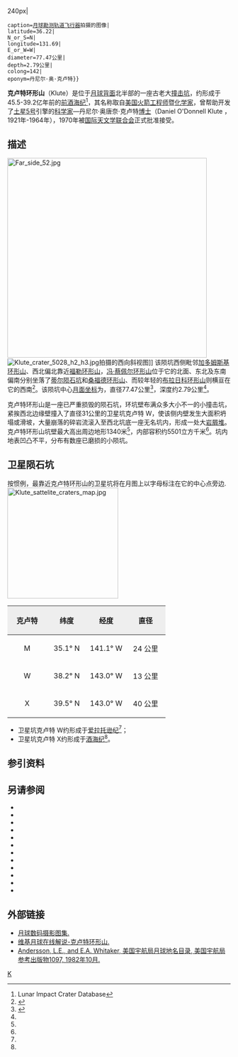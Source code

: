 {{lunar crater data|
 image=Klute LROC.jpg{{!}}240px|
 caption=[[月球勘测轨道飞行器|月球勘测轨道飞行器]]拍摄的图像|
 latitude=36.22|
 N_or_S=N|
 longitude=131.69|
 E_or_W=W|
 diameter=77.47公里|
 depth=2.79公里|
 colong=142|
 eponym=丹尼尔·奥·克卢特}}
'''克卢特环形山'''（Klute）是位于[[月球背面|月球背面]]北半部的一座古老大[[撞击坑|撞击坑]]，约形成于45.5-39.2亿年前的[[前酒海纪|前酒海纪]]<ref name=LICD>Lunar Impact Crater Database</ref>，其名称取自[[美国|美国]][[火箭|火箭]][[工程师|工程师]]暨[[化学家|化学家]]，曾帮助开发了[[土星5号运载火箭|土星5号]]引擎的[[科学家|科学家]]—丹尼尔·奥唐奈·克卢特[[博士|博士]]（Daniel O'Donnell Klute ，1921年-1964年），1970年被[[国际天文学联合会|国际天文学联合会]]正式批准接受。

==描述==
[[Image:Far_side_52.jpg|450px]] 
[[Image:Klute_crater_5028_h2_h3.jpg|thumb]]拍摄的西向斜视图]]
该陨坑西侧毗邻[[加多姆斯基环形山|加多姆斯基环形山]]、西北偏北靠近[[福勒环形山|福勒环形山]]，[[冯·蔡佩尔环形山|冯·蔡佩尔环形山]]位于它的北面、东北及东南偏南分别坐落了[[蒂尔陨石坑|蒂尔陨石坑]]和[[桑福德环形山|桑福德环形山]]、而较年轻的[[布拉日科环形山|布拉日科环形山]]则横亘在它的西南<ref>{{Cite web |url=http://planetarynames.wr.usgs.gov/images/Lunar/lac_35_lo.pdf |title=Crater Klute on the map LAC-35. |accessdate=2017-03-16 |archive-date=2020-08-14 |archive-url=https://web.archive.org/web/20200814201506/https://planetarynames.wr.usgs.gov/images/Lunar/lac_35_lo.pdf |dead-url=no }}</ref>。该陨坑中心[[月面坐标|月面坐标]]为{{Coord|36.22|N|131.69|W|globe:Moon|nogoogle=1|noosm=1}}，直径77.47公里<ref name="IAU">{{Cite web |url=http://planetarynames.wr.usgs.gov/Feature/1153 |title=Directory of the International Astronomical Union |accessdate=2017-03-16 |archive-date=2017-10-20 |archive-url=https://web.archive.org/web/20171020135248/https://planetarynames.wr.usgs.gov/Feature/1153 |dead-url=no }}</ref>，深度约2.79公里<ref name="LICD"/>。

克卢特环形山是一座已严重损毁的陨石坑，环坑壁布满众多大小不一的小撞击坑，紧挨西北边缘壁撞入了直径31公里的卫星坑克卢特 W，使该侧内壁发生大面积坍塌或滑坡，大量崩落的碎岩流滚入至西北坑底一座无名坑内，形成一处大[[岩屑堆|岩屑堆]]。克卢特环形山坑壁最大高出周边地形1340米<ref name="LICD"/>，内部容积约5501立方千米<ref name="LICD"/>。坑内地表凹凸不平，分布有数座已磨损的小陨坑。{{clear}}

==卫星陨石坑==
按惯例，最靠近克卢特环形山的卫星坑将在月图上以字母标注在它的中心点旁边.
[[Image:Klute_sattelite_craters_map.jpg|250px]]

{| class="wikitable"
!width="25%" style="background:#eeeeee;" |克卢特 
!width="25%" style="background:#eeeeee;" |纬度
!width="25%" style="background:#eeeeee;" |经度
!width="25%" style="background:#eeeeee;" |直径
|-
|align="center"|M
|align="center"|35.1° N
|align="center"|141.1° W
|align="center"|24 公里
|-
|align="center"|W
|align="center"|38.2° N
|align="center"|143.0° W
|align="center"|13 公里
|-
|align="center"|X
|align="center"|39.5° N
|align="center"|143.0° W
|align="center"|40 公里
|}{{clear}}
* 卫星坑克卢特 W约形成于[[爱拉托逊纪|爱拉托逊纪]]<ref name="LICD"/>；
* 卫星坑克卢特 X约形成于[[酒海纪|酒海纪]]<ref name="LICD"/>。

==参引资料==
{{Reflist}}

==另请参阅==
{{refbegin}}
* {{cite book
  | last1 = Andersson
  | first1 = L. E.
  | last2 = Whitaker
  | first2 = E. A.
  | authorlink2 = Ewen Whitaker
  | date = 1982
  | title = [[NASA|NASA]] Catalogue of Lunar Nomenclature
  | publisher = NASA RP-1097
  | ref = harv
  }}
* {{cite web
  | last = Blue
  | first = Jennifer
  | date = July 25, 2007
  | title = Gazetteer of Planetary Nomenclature
  | publisher = [[United_States_Geological_Survey|USGS]]
  | url = http://planetarynames.wr.usgs.gov/
  | accessdate = 2007-08-05
  | ref = harv
  | archive-date = 2018-12-25
  | archive-url = https://web.archive.org/web/20181225170157/https://planetarynames.wr.usgs.gov/
  | dead-url = no
  }}
* {{cite book
  | last1 = Bussey
  | first1 = B.
  | authorlink1 = Ben Bussey
  | last2 = Spudis
  | first2 = P.
  | authorlink2 = Paul Spudis
  | date = 2004
  | title = The Clementine Atlas of the Moon
  | publisher = Cambridge University Press
  | location = New York
  | isbn = 978-0-521-81528-4
  | ref = harv
  }}
* {{cite book
  | last1 = Cocks
  | first1 = Elijah E.
  | last2 = Cocks
  | first2 = Josiah C.
  | date = 1995
  | title = Who's Who on the Moon: A Biographical Dictionary of Lunar Nomenclature
  | url = https://archive.org/details/isbn_9780936389271
  | publisher = Tudor Publishers
  | isbn = 978-0-936389-27-1
  | ref = harv
  }}
* {{cite web
  | last = McDowell
  | first = Jonathan
  | date = July 15, 2007
  | url = http://host.planet4589.org/astro/lunar/
  | title = Lunar Nomenclature
  | publisher = Jonathan's Space Report
  | accessdate = 2007-10-24
  | ref = harv
  | archive-date = 2018-12-25
  | archive-url = https://web.archive.org/web/20181225170156/http://host.planet4589.org/astro/lunar/
  | dead-url = no
  }}
* {{cite journal| last1 = Menzel| first1 = D. H.| last2 = Minnaert| first2 = M.| last3 = Levin| first3 = B.| last4 = Dollfus| first4 = A.| last5 = Bell| first5 = B.| title = Report on Lunar Nomenclature by the Working Group of Commission 17 of the IAU| doi = 10.1007/BF00171763| journal = Space Science Reviews| volume = 12| issue = 2| pages = 136–186| date = 1971| bibcode = 1971SSRv...12..136M| ref = harv}}
* {{cite book
  | first = Patrick
  | last = Moore
  | authorlink = Patrick Moore
  | date = 2001
  | title = On the Moon
  | url = https://archive.org/details/patrickmooreonmo00patr
  | publisher = Sterling Publishing Co.
  | isbn = 978-0-304-35469-6
  | ref = harv
  }}
* {{cite book
  | first = Fred W.
  | last = Price
  | date = 1988
  | title = The Moon Observer's Handbook
  | publisher = Cambridge University Press
  | isbn = 978-0-521-33500-3
  | ref = harv
  }}
* {{cite book
  | last = Rükl
  | first = Antonín
  | authorlink = Antonín Rükl
  | date = 1990
  | title = Atlas of the Moon
  | publisher = Kalmbach Books
  | isbn = 978-0-913135-17-4
  | ref = harv
  }}
* {{cite book
  | last = Webb
  | first = Rev. T. W.
  | authorlink = Thomas William Webb
  | date = 1962
  | title = Celestial Objects for Common Telescopes
  | url = https://archive.org/details/celestialobjects00webb
  | edition = 6th revised
  | publisher = Dover
  | isbn = 978-0-486-20917-3
  | ref = harv
  }}
* {{cite book
  | first = Ewen A.
  | last = Whitaker
  | authorlink = Ewen Whitaker
  | date = 1999
  | title = Mapping and Naming the Moon
  | publisher = Cambridge University Press
  | isbn = 978-0-521-62248-6
  | ref = harv
  }}
* {{cite book
  | first = Peter T.
  | last = Wlasuk
  | date = 2000
  | title = Observing the Moon
  | publisher = Springer
  | isbn = 978-1-85233-193-1
  | ref = harv
 }}
{{refend}}

==外部链接==
*[http://www.lpi.usra.edu/resources/lunar_orbiter/bin/srch_nam.shtml?Klute%7C0 月球数码摄影图集.]{{Wayback|url=http://www.lpi.usra.edu/resources/lunar_orbiter/bin/srch_nam.shtml?Klute%7C0 |date=20160807155823 }}
*[http://the-moon.wikispaces.com/Klute 维基月球在线解说-克卢特环形山.]{{Wayback|url=http://the-moon.wikispaces.com/Klute |date=20180530150056 }}
*[http://planet4589.org/astro/lunar/RP-1097.pdf Andersson, L.E., and E.A. Whitaker, 美国宇航局月球地名目录, 美国宇航局参考出版物1097, 1982年10月.]{{Wayback|url=http://planet4589.org/astro/lunar/RP-1097.pdf |date=20141006125838 }}

[[Category:月球环形山|K]]